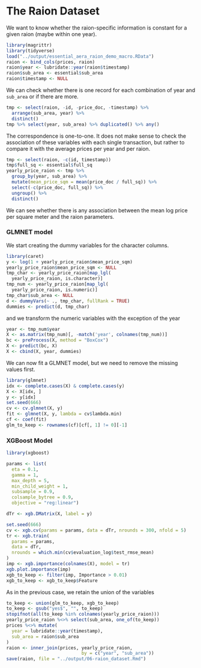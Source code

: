 # The Raion Dataset

We want to know whether the raion-specific information is constant for a given raion (maybe within one year).

```r
library(magrittr)
library(tidyverse)
load("../output/essential_aera_raion_demo_macro.RData")
raion <- bind_cols(prices, raion)
raion$year <- lubridate::year(raion$timestamp)
raion$sub_area <- essential$sub_area
raion$timestamp <- NULL
```

We can check whether there is one record for each combination of year and `sub_area` or if there are more.

```r
tmp <- select(raion, -id, -price_doc, -timestamp) %>%
  arrange(sub_area, year) %>%
  distinct()
tmp %>% select(year, sub_area) %>% duplicated() %>% any()
```

The correspondence is one-to-one. It does not make sense to check the association of these variables with each single transaction, but rather to compare it with the average prices per year and per raion.

```r
tmp <- select(raion, -c(id, timestamp))
tmp$full_sq <- essential$full_sq
yearly_price_raion <- tmp %>% 
  group_by(year, sub_area) %>%
  mutate(mean_price_sqm = mean(price_doc / full_sq)) %>%
  select(-c(price_doc, full_sq)) %>%
  ungroup() %>%
  distinct()
```

We can see whether there is any association between the mean log price per square meter and the raion parameters.

### GLMNET model

We start creating the dummy variables for the character columns.

```r
library(caret)
y <- log(1 + yearly_price_raion$mean_price_sqm)
yearly_price_raion$mean_price_sqm <- NULL
tmp_char <- yearly_price_raion[map_lgl(
  yearly_price_raion, is.character)]
tmp_num <- yearly_price_raion[map_lgl(
  yearly_price_raion, is.numeric)]
tmp_char$sub_area <- NULL
d <- dummyVars(~ ., tmp_char, fullRank = TRUE)
dummies <- predict(d, tmp_char)
```

and we transform the numeric variables with the exception of the year

```r
year <- tmp_num$year
X <- as.matrix(tmp_num)[, -match('year', colnames(tmp_num))]
bc <- preProcess(X, method = "BoxCox")
X <- predict(bc, X)
X <- cbind(X, year, dummies)
```

We can now fit a GLMNET model, but we need to remove the missing values first.

```r
library(glmnet)
idx <- complete.cases(X) & complete.cases(y)
X <- X[idx, ]
y <- y[idx]
set.seed(666)
cv <- cv.glmnet(X, y)
fit <- glmnet(X, y, lambda = cv$lambda.min)
cf <- coef(fit)
glm_to_keep <- rownames(cf)[cf[, 1] != 0][-1]
```

### XGBoost Model

```r
library(xgboost)

params <- list(
  eta = 0.1, 
  gamma = 1,
  max_depth = 5,
  min_child_weight = 1,
  subsample = 0.9,
  colsample_bytree = 0.9,
  objective = "reg:linear")

dTr <- xgb.DMatrix(X, label = y)

set.seed(666)
cv <- xgb.cv(params = params, data = dTr, nrounds = 300, nfold = 5)
tr <- xgb.train(
  params = params, 
  data = dTr, 
  nrounds = which.min(cv$evaluation_log$test_rmse_mean)
)
imp <- xgb.importance(colnames(X), model = tr)
xgb.plot.importance(imp)
xgb_to_keep <- filter(imp, Importance > 0.01)
xgb_to_keep <- xgb_to_keep$Feature
```

As in the previous case, we retain the union of the variables

```r
to_keep <- union(glm_to_keep, xgb_to_keep)
to_keep <- gsub("yes$", "", to_keep)
stopifnot(all(to_keep %in% colnames(yearly_price_raion)))
yearly_price_raion %<>% select(sub_area, one_of(to_keep))
prices %<>% mutate(
  year = lubridate::year(timestamp),
  sub_area = raion$sub_area
)
raion <- inner_join(prices, yearly_price_raion,
                            by = c("year", "sub_area"))
save(raion, file = "../output/06-raion_dataset.Rmd")
```

